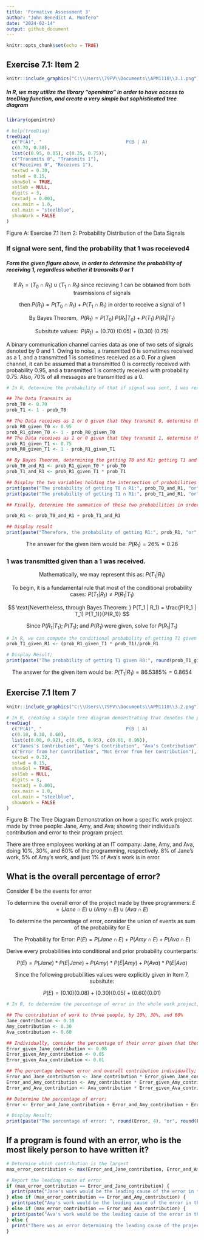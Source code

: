 ---
title: 'Formative Assessment 3'
author: "John Benedict A. Monfero"
date: "2024-02-14"
output: github_document
---

```{r setup, include=FALSE}
knitr::opts_chunk$set(echo = TRUE)
```

## Exercise 7.1: Item 2
```{r, echo=FALSE, out.width='100%'}
knitr::include_graphics("C:\\Users\\79FV\\Documents\\APM1110\\3.1.png")
```

##### In R, we may utilize the library "openintro" in order to have access to treeDiag function, and create a very simple but sophisticated tree diagram
```{r}
library(openintro)

# help(treeDiag)
treeDiag(
  c("P(A)", "                               P(B | A)                   P(B ∩ A)"),
  c(0.70, 0.30),
  list(c(0.95, 0.05), c(0.25, 0.75)),
  c("Transmits 0", "Transmits 1"),
  c("Receives 0", "Receives 1"),
  textwd = 0.30,
  solwd = 0.15,
  showSol = TRUE,
  solSub = NULL,
  digits = 3,
  textadj = 0.001,
  cex.main = 1.0,
  col.main = "steelblue",
  showWork = FALSE
)
```

Figure A: Exercise 7.1 Item 2: Probability Distribution of the Data Signals



### If signal were sent, find the probability that 1 was receieved4


##### Form the given figure above, in order to determine the probability of receiving 1, regardless whether it transmits 0 or 1


$$
\text{If} \hspace{3pt} R_1 = (T_0 \cap R_1) \hspace{3pt} \cup \hspace{3pt} (T_1 \cap R_1) \hspace{3pt} \text{since recieving 1 can be obtained from both trasmissions of signals}
$$


$$
\text{then} \hspace{3pt} P(R_1) = P(T_0 \cap R_1) + P(T_1 \cap R_1) \hspace{3pt} \text{in order to receive a signal of 1}
$$


$$
\text{By Bayes Theorem, } \hspace{3pt} P(R_1) = P(T_0) \hspace{3pt} P(R_1 | T_0) + P(T_1) \hspace{3pt} P(R_1 | T_1)
$$


$$
\text{Subsitute values: } \hspace{3pt} P(R_1) = (0.70) \hspace{3pt} (0.05) + (0.30) \hspace{3pt} (0.75)
$$


A binary communication channel carries data as one of two sets of signals denoted by 0 and 1. Owing to noise, a transmitted 0 is sometimes received as a 1, and a transmitted 1 is sometimes received as a 0. For a given channel, it can be assumed that a transmitted 0 is correctly received with probability 0.95, and a transmitted 1 is correctly received with probability 0.75. Also, 70% of all messages are transmitted as a 0.

```{r}
# In R, determine the probability of that if signal was sent, 1 was received;

## The Data Transmits as
prob_T0 <- 0.70
prob_T1 <- 1 - prob_T0

## The Data receives as 1 or 0 given that they transmit 0, determine the conditional probabilities
prob_R0_given_T0 <- 0.95 
prob_R1_given_T0 <- 1 - prob_R0_given_T0 
## The Data receives as 1 or 0 given that they transmit 1, determine the conditional probabilities
prob_R1_given_T1 <- 0.75
prob_R0_given_T1 <- 1 - prob_R1_given_T1

## By Bayes Theorem, determining the getting T0 and R1; getting T1 and R1 signals through determining the intersection of their probabilities through their conditional and the prior probability of the transmission signals
prob_T0_and_R1 <- prob_R1_given_T0 * prob_T0
prob_T1_and_R1 <- prob_R1_given_T1 * prob_T1

## Display the two variables holding the intersection of probabilities
print(paste("The probability of getting T0 ∩ R1:", prob_T0_and_R1, "or", prob_T0_and_R1*100, "%"))
print(paste("The probability of getting T1 ∩ R1:", prob_T1_and_R1, "or", prob_T1_and_R1*100, "%"))

## Finally, determine the summation of these two probabilities in order to determine whenever the signal was sent, 1 was received;

prob_R1 <- prob_T0_and_R1 + prob_T1_and_R1

## Display result
print(paste("Therefore, the probability of getting R1:", prob_R1, "or", prob_R1*100, "%"))

```


$$
\text{The answer for the given item would be: } P(R_1) = 26\% = 0.26
$$


### 1 was transmitted given than a 1 was received.

$$
\text{Mathematically, we may represent this as: } P(T_1 | R_1)
$$


$$
\text{To begin, it is a fundamental rule that most of the conditional probability cases: } P(T_1 | R_1) ≠ P(R_1 | T_1)
$$



$$
\text{Nevertheless, through Bayes Theorem: } P(T_1 | R_1) = \frac{P(R_1 | T_1) P(T_1)}{P(R_1)}
$$


$$
\text{Since} \hspace{3pt} P(R_1 | T_1); \hspace{3pt} P(T_1); \hspace{3pt} \text{and } P(R_1) \hspace{3pt} \text{were given, solve for } P(R_1 | T_1)
$$


```{r}
# In R, we can compute the conditional probability of getting T1 given the R0 signal;
prob_T1_given_R1 <- (prob_R1_given_T1 * prob_T1)/prob_R1

# Display Result;
print(paste("The probability of getting T1 given R0:", round(prob_T1_given_R1, 4), "or", round(prob_T1_given_R1*100, 4), "%"))
```


$$
\text{The answer for the given item would be: } P(T_1 | R_1) = 86.5385\% = 0.8654
$$

## Exercise 7.1 Item 7
```{r, echo=FALSE, out.width='100%'}
knitr::include_graphics("C:\\Users\\79FV\\Documents\\APM1110\\3.2.png")
```


```{r}
# In R, creating a simple tree diagram demonstrating that denotes the probability distribution of the work and contribution of the three Programmers in an IT company
treeDiag(
  c("P(A)", "                               P(B | A)                     P(B ∩ A)"),
  c(0.10, 0.30, 0.60),
  list(c(0.08, 0.92), c(0.05, 0.95), c(0.01, 0.99)),
  c("Janes's Contribution", "Amy's Contribution", "Ava's Contribution"),
  c("Error from her Contribution", "Not Error from her Contribution"),
  textwd = 0.32,
  solwd = 0.15,
  showSol = TRUE,
  solSub = NULL,
  digits = 3,
  textadj = 0.001,
  cex.main = 1.0,
  col.main = "steelblue",
  showWork = FALSE
)
```

Figure B: The Tree Diagram Demonstration on how a specific work project made by three people: Jane, Amy, and Ava; showing their individual's contribution and error to their program project.


There are three employees working at an IT company: Jane, Amy, and Ava, doing 10%, 30%, and 60% of the programming, respectively. 8% of Jane’s work, 5% of Amy’s work, and just 1% of Ava‘s work is in error. 


## What is the overall percentage of error? 
Consider E  be the events for error

$$
\text{To determine the overall error of the project made by three programmers: } E = (Jane \cap E) \cup (Amy \cap E) \cup (Ava \cap E)
$$


$$
\text{To determine the percentage of error, consider the union of events as sum of the probability for E}
$$


$$
\text{The Probability for Error: } P(E) = P(Jane \cap E) + P(Amy \cap E) + P(Ava \cap E)
$$


$$
\text{Derive every probabilities into conditional and prior probability counterparts:}
$$


$$
P(E) = P(Jane) * P(E | Jane) + P(Amy) * P(E | Amy) + P(Ava) * P(E | Ava)
$$


$$
\text{Since the following probabilities values were explicitly given in Item 7, subsitute: }
$$


$$
P(E) = (0.10)(0.08)+(0.30)(0.05)+(0.60)(0.01)
$$

```{r}
# In R, to determine the percentage of error in the whole work project, consider:

## The contribution of work to three people, by 10%, 30%, and 60%
Jane_contribution <- 0.10
Amy_contribution <- 0.30
Ava_contribution <- 0.60

## Individually, consider the percentage of their error given that these are from only their contribution by 8%, 5%, and 1% to Jane, Amy, and Ava respectively;
Error_given_Jane_contribution <- 0.08
Error_given_Amy_contribution <- 0.05
Error_given_Ava_contribution <- 0.01

## The percentage between error and overall contribution individually;
Error_and_Jane_contribution <- Jane_contribution * Error_given_Jane_contribution
Error_and_Amy_contribution <- Amy_contribution * Error_given_Amy_contribution
Error_and_Ava_contribution <- Ava_contribution * Error_given_Ava_contribution

## Determine the percentage of error;
Error <- Error_and_Jane_contribution + Error_and_Amy_contribution + Error_and_Ava_contribution

# Display Result;
print(paste("The percentage of error: ", round(Error, 4), "or", round(Error*100, 4), "%"))
```

## If a program is found with an error, who is the most likely person to have written it? 
```{r}
# Determine which contribution is the largest
max_error_contribution <- max(Error_and_Jane_contribution, Error_and_Amy_contribution, Error_and_Ava_contribution)

# Report the leading cause of error
if (max_error_contribution == Error_and_Jane_contribution) {
  print(paste("Jane's work would be the leading cause of the error in the project. Accounting for about", round(max_error_contribution*100,4),"%"))
} else if (max_error_contribution == Error_and_Amy_contribution) {
  print(paste("Amy's work would be the leading cause of the error in the project. Accounting for about", round(max_error_contribution*100,4),"%"))
} else if (max_error_contribution == Error_and_Ava_contribution) {
  print(paste("Ava's work would be the leading cause of the error in the project. Accounting for about", round(max_error_contribution*100,4),"%"))
} else {
  print("There was an error determining the leading cause of the project error.")
}
```

